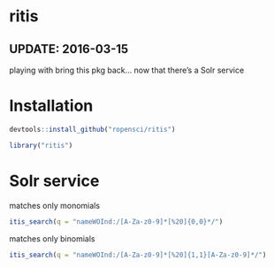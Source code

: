 ritis
=====

## UPDATE: 2016-03-15

playing with bring this pkg back... now that there's a Solr service

# Installation

```r
devtools::install_github("ropensci/ritis")
```

```r
library("ritis")
```

# Solr service

matches only monomials

```r
itis_search(q = "nameWOInd:/[A-Za-z0-9]*[%20]{0,0}*/")
```

matches only binomials

```r
itis_search(q = "nameWOInd:/[A-Za-z0-9]*[%20]{1,1}[A-Za-z0-9]*/")
```
